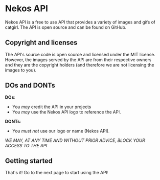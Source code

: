 # Nekos API

Nekos API is a free to use API that provides a variety of images and gifs of catgirl. The API is open source and can be found on GitHub.

## Copyright and licenses

The API's source code is open source and licensed under the MIT license. However, the images served by the API are from their respective owners and they are the copyright holders (and therefore we are not licensing the images to you).

## DOs and DONTs

**DOs**:
- You _may_ credit the API in your projects
- You _may_ use the Nekos API logo to reference the API.

**DONTs**:
- You _must not_ use our logo or name (Nekos API).

*WE MAY, AT ANY TIME AND WITHOUT PRIOR ADVICE, BLOCK YOUR ACCESS TO THE API*

## Getting started

That's it! Go to the next page to start using the API!
